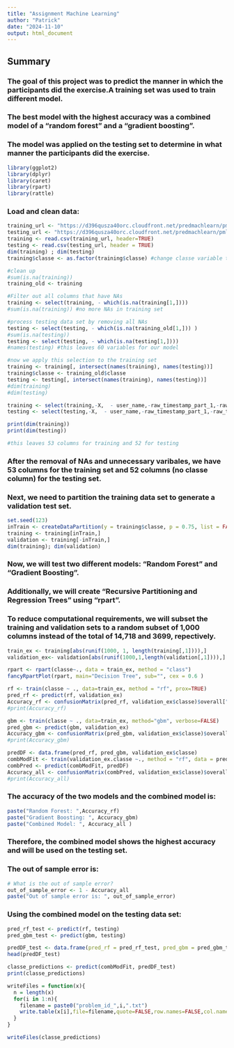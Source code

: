 ```yaml
---
title: "Assignment Machine Learning"
author: "Patrick"
date: "2024-11-10"
output: html_document
---
```



## Summary
### The goal of this project was to predict the manner in which the participants did the exercise.A training set was used to train different model.
### The best model with the highest accuracy was a combined model of a "random forest" and a "gradient boosting".
### The model was applied on the testing set to determine in what manner the participants did the exercise. 

```r

library(ggplot2)
library(dplyr)
library(caret)
library(rpart)
library(rattle)


```

### Load and clean data:

```r

training_url <- "https://d396qusza40orc.cloudfront.net/predmachlearn/pml-training.csv"
testing_url <- "https://d396qusza40orc.cloudfront.net/predmachlearn/pml-testing.csv"
training <- read.csv(training_url, header=TRUE)
testing <- read.csv(testing_url, header = TRUE)
dim(training) ; dim(testing)
training$classe <- as.factor(training$classe) #change classe variable to factor

#clean up
#sum(is.na(training))
training_old <- training

#Filter out all columns that have NAs
training <- select(training, - which(is.na(training[1,])))
#sum(is.na(training)) #no more NAs in training set

#process testing data set by removing all NAs
testing <- select(testing, - which(is.na(training_old[1,])) )
#sum(is.na(testing))
testing <- select(testing, - which(is.na(testing[1,])))
#names(testing) #this leaves 60 variables for our model

#now we apply this selection to the training set
training <- training[, intersect(names(training), names(testing))]
training$classe <- training_old$classe
testing <- testing[, intersect(names(training), names(testing))]
#dim(training)
#dim(testing)

training <- select(training,-X,  - user_name,-raw_timestamp_part_1,-raw_timestamp_part_2,-cvtd_timestamp,-num_window, -new_window )
testing <- select(testing,-X,  - user_name,-raw_timestamp_part_1,-raw_timestamp_part_2,-cvtd_timestamp,-num_window, -new_window )

print(dim(training))
print(dim(testing))

#this leaves 53 columns for training and 52 for testing

```

### After the removal of NAs and unnecessary varibales, we have 53 columns for the training set and 52 columns (no classe column) for the testing set.

### Next, we need to partition the training data set to generate a validation test set.
```r
set.seed(123)
inTrain <- createDataPartition(y = training$classe, p = 0.75, list = FALSE)
training <- training[inTrain,]
validation <- training[-inTrain,]
dim(training); dim(validation)
```

### Now, we will test two different models: "Random Forest" and "Gradient Boosting". 
### Additionally, we will create "Recursive Partitioning and Regression Trees" using "rpart".
### To reduce computational requirements, we will subset the training and validation sets to a random subset of 1,000 columns instead of the total of 14,718 and 3699, repectively. 


```r
train_ex <- training[abs(runif(1000, 1, length(training[,1]))),]
validation_ex<- validation[abs(runif(1000,1,length(validation[,1]))),]

rpart <- rpart(classe~., data = train_ex, method = "class")
fancyRpartPlot(rpart, main="Decision Tree", sub="", cex = 0.6 )

rf <- train(classe ~ ., data=train_ex, method = "rf", prox=TRUE)
pred_rf <- predict(rf, validation_ex)
Accuracy_rf <- confusionMatrix(pred_rf, validation_ex$classe)$overall["Accuracy"]
#print(Accuracy_rf)

gbm <- train(classe ~ ., data=train_ex, method="gbm", verbose=FALSE)
pred_gbm <- predict(gbm, validation_ex)
Accuracy_gbm <- confusionMatrix(pred_gbm, validation_ex$classe)$overall["Accuracy"]
#print(Accuracy_gbm)

predDF <- data.frame(pred_rf, pred_gbm, validation_ex$classe)
combModFit <- train(validation_ex.classe ~., method = "rf", data = predDF)
combPred <- predict(combModFit, predDF)
Accuracy_all <- confusionMatrix(combPred, validation_ex$classe)$overall["Accuracy"]
#print(Accuracy_all)


```
### The accuracy of the two models and the combined model is:

```r
paste("Random Forest: ",Accuracy_rf)
paste("Gradient Boosting: ", Accuracy_gbm)
paste("Combined Model: ", Accuracy_all )

```

### Therefore, the combined model shows the highest accuracy and will be used on the testing set.
### The out of sample error is:

```r
# What is the out of sample error?
out_of_sample_error <- 1 - Accuracy_all
paste("Out of sample error is: ", out_of_sample_error)

```

### Using the combined model on the testing data set:

```r
pred_rf_test <- predict(rf, testing)
pred_gbm_test <- predict(gbm, testing)

predDF_test <- data.frame(pred_rf = pred_rf_test, pred_gbm = pred_gbm_test)
head(predDF_test)

classe_predictions <- predict(combModFit, predDF_test)
print(classe_predictions)

writeFiles = function(x){
  n = length(x)
  for(i in 1:n){
    filename = paste0("problem_id_",i,".txt")
    write.table(x[i],file=filename,quote=FALSE,row.names=FALSE,col.names=FALSE)
  }
}

writeFiles(classe_predictions)

```

